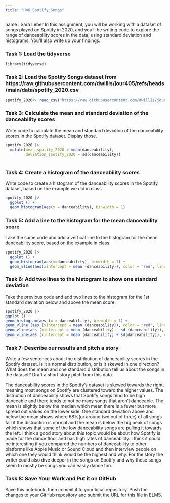 ```yaml
---
title: "HW6_Spotify_Songs"
---
```

name : Sara Leber
In this assignment, you will be working with a dataset of songs played on Spotify in 2020, and you'll be writing code to explore the range of danceability scores in the data, using standard deviation and histograms. You'll also write up your findings.

### Task 1: Load the tidyverse

```r
library(tidyverse)
```

### Task 2: Load the Spotify Songs dataset from https://raw.githubusercontent.com/dwillis/jour405/refs/heads/main/data/spotify_2020.csv

```r
spotify_2020<- read_csv("https://raw.githubusercontent.com/dwillis/jour405/refs/heads/main/data/spotify_2020.csv") 
```

### Task 3: Calculate the mean and standard deviation of the danceability scores

Write code to calculate the mean and standard deviation of the danceability scores in the Spotify dataset. Display those.

```r
spotify_2020 |>
  mutate(mean_spotify_2020 = mean(danceability),
         deviation_spotify_2020 = sd(danceability))
         
```

### Task 4: Create a histogram of the danceability scores

Write code to create a histogram of the danceability scores in the Spotify dataset, based on the example we did in class.

```r
spotify_2020 |>
  ggplot () +
  geom_histogram(aes(x = danceability), binwidth = 1)
```

### Task 5: Add a line to the histogram for the mean danceability score

Take the same code and add a vertical line to the histogram for the mean danceability score, based on the example in class.

```r
spotify_2020 |>
  ggplot () +
  geom_histogram(aes(x=danceability), binwidth = 1) +
  geom_vline(aes(xintercept = mean (danceability)), color = "red", linetype = "dashed", size = 1)
```


### Task 6: Add two lines to the histogram to show one standard deviation

Take the previous code and add two lines to the histogram for the 1st standard deviation below and above the mean score.

```r
spotify_2020 |>
ggplot () +
geom_histogram(aes (x = danceability), binwidth = 1) +
geom_vline (aes (xintercept = mean (danceability)), color = "red", linetype = "dashed", size = 1) +
geom_vline(aes (xintercept = mean (danceability) - sd (danceability)), color = "blue", linetype = "dashed", size = 1) +
geom_vline(aes (xintercept = mean (danceability) + sd(danceability)), color = "blue", Linetype = "dashed", size = 1)
```

### Task 7: Describe our results and pitch a story

Write a few sentences about the distribution of danceability scores in the Spotify dataset. Is it a normal distribution, or is it skewed in one direction? What does the mean and one standard distribution tell us about the songs in the dataset? Draft a short story pitch from this data.

The danceability scores in the Spotify's dataset is skewed towards the right, meaning most songs on Spotify are clustered toward the higher values. The distriution of danceability shows that Spotify songs tend to be high danceable and there tends to not be many songs that aren't danceable.  The mean is slightly below the median which mean there is a fewer but more spread out values on the lower side. One standard deviation above and below the mean shows where 68%(or around two out of three) of all songs fall if the distruction is normal and the mean is below the big peak of songs which shows that some of the low danceability songs are pulling it towards the left. I think a good story about this topic would be about how Spotify is made for the dance floor and has high rates of danceability. I think it could be interesting if you compared the numbers of danceability to other platforms like Apple Music or Sound Cloud and then interview people on which one they would think would be the highest and why. For the story the writer could also dive deeper in the songs on Spotify and why these songs seem to mostly be songs you can easily dance too.

### Task 8: Save Your Work and Put it on GitHub

Save this notebook, then commit it to your local repository. Push the changes to your GitHub repository and submit the URL for this file in ELMS.
